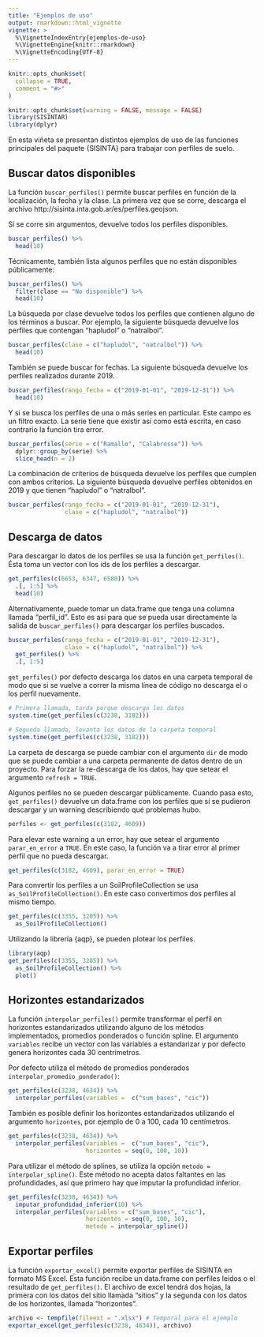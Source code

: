 ```yaml
---
title: "Ejemplos de uso"
output: rmarkdown::html_vignette
vignette: >
  %\VignetteIndexEntry{ejemplos-de-uso}
  %\VignetteEngine{knitr::rmarkdown}
  %\VignetteEncoding{UTF-8}
---
```


```r
knitr::opts_chunk$set(
  collapse = TRUE,
  comment = "#>"
)
```

```r
knitr::opts_chunk$set(warning = FALSE, message = FALSE)
library(SISINTAR)
library(dplyr)
```

En esta viñeta se presentan distintos ejemplos de uso de las funciones principales del paquete {SISINTA} para trabajar con perfiles de suelo.

## Buscar datos disponibles

La función `buscar_perfiles()` permite buscar perfiles en función de la localización, la fecha y la clase.
La primera vez que se corre, descarga el archivo http://sisinta.inta.gob.ar/es/perfiles.geojson. 

Si se corre sin argumentos, devuelve todos los perfiles disponibles. 


```r
buscar_perfiles() %>% 
  head(10)
```

Técnicamente, también lista algunos perfiles que no están disponibles públicamente:

```r
buscar_perfiles() %>%
  filter(clase == "No disponible") %>% 
  head(10)
```

La búsqueda por clase devuelve todos los perfiles que contienen alguno de los términos a buscar.
Por ejemplo, la siguiente búsqueda devuelve los perfiles que contengan "hapludol" o "natralbol".

```r
buscar_perfiles(clase = c("hapludol", "natralbol")) %>% 
  head(10)
```


También se puede buscar for fechas. 
La siguiente búsqueda devuelve los perfiles realizados durante 2019.

```r
buscar_perfiles(rango_fecha = c("2019-01-01", "2019-12-31")) %>% 
  head(10)
```

Y si se busca los perfiles de una o más series en particular. 
Este campo es un filtro exacto. 
La serie tiene que existir así como está escrita, en caso contrario la función tira error. 

```r
buscar_perfiles(serie = c("Ramallo", "Calabresse")) %>% 
  dplyr::group_by(serie) %>% 
  slice_head(n = 2)
```

La combinación de criterios de búsqueda devuelve los perfiles que cumplen con ambos criterios. 
La siguiente búsqueda devuelve perfiles obtenidos en 2019 y que tienen "hapludol" o "natralbol".

```r
buscar_perfiles(rango_fecha = c("2019-01-01", "2019-12-31"),
                clase = c("hapludol", "natralbol"))
```

## Descarga de datos

Para descargar lo datos de los perfiles se usa la función `get_perfiles()`. 
Ésta toma un vector con los ids de los perfiles a descargar.

```r
get_perfiles(c(6653, 6347, 6580)) %>% 
  .[, 1:5] %>% 
  head(10)
```

Alternativamente, puede tomar un data.frame que tenga una columna llamada "perfil_id". 
Esto es así para que se pueda usar directamente la salida de `buscar_perfiles()` para descargar los perfiles buscados.

```r
buscar_perfiles(rango_fecha = c("2019-01-01", "2019-12-31"),
                clase = c("hapludol", "natralbol")) %>%
  get_perfiles() %>% 
  .[, 1:5] 
```

`get_perfiles()` por defecto descarga los datos en una carpeta temporal de modo que si se vuelve a correr la misma línea de código no descarga el o los perfil nuevamente.


```r
# Primera llamada, tarda porque descarga los datos
system.time(get_perfiles(c(3238, 3182)))

# Segunda llamada, levanta los datos de la carpeta temporal
system.time(get_perfiles(c(3238, 3182)))
```

La carpeta de descarga se puede cambiar con el argumento `dir` de modo que se puede cambiar a una carpeta permanente de datos dentro de un proyecto. 
Para forzar la re-descarga de los datos, hay que setear el argumento `refresh = TRUE`.

Algunos perfiles no se pueden descargar públicamente. 
Cuando pasa esto, `get_perfiles()` devuelve un data.frame con los perfiles que sí se pudieron descargar y un warning describiendo qué problemas hubo.

```r
perfiles <- get_perfiles(c(3182, 4609))
```

Para elevar este warning a un error, hay que setear el argumento `parar_en_error` a `TRUE`.
En este caso, la función va a tirar error al primer perfil que no pueda descargar.

```r
get_perfiles(c(3182, 4609), parar_en_error = TRUE)
```

Para convertir los perfiles a un SoilProfileCollection se usa `as_SoilProfileCollection()`. 
En este caso convertimos dos perfiles al mismo tiempo. 

```r
get_perfiles(c(3355, 3205)) %>%
  as_SoilProfileCollection()
```

Utilizando la librería {aqp}, se pueden plotear los perfiles.

```r
library(aqp)
get_perfiles(c(3355, 3205)) %>%
  as_SoilProfileCollection() %>%
  plot()
```

## Horizontes estandarizados

La función `interpolar_perfiles()` permite transformar el perfil en horizontes estandarizados utilizando alguno de los métodos implementados, promedios ponderados o función spline. 
El argumento `variables` recibe un vector con las variables a estandarizar y por defecto genera horizontes cada 30 centrímetros. 

Por defecto utiliza el método de promedios ponderados `interpolar_promedio_ponderado()`:

```r
get_perfiles(c(3238, 4634)) %>% 
  interpolar_perfiles(variables =  c("sum_bases", "cic"))
```

También es posible definir los horizontes estandarizados utilizando el argumento `horizontes`, por ejemplo de 0 a 100, cada 10 centímetros.

```r
get_perfiles(c(3238, 4634)) %>% 
  interpolar_perfiles(variables =  c("sum_bases", "cic"),
                      horizontes = seq(0, 100, 10))
```

Para utilizar el método de splines, se utiliza la opción `metodo = interpolar_spline()`. 
Este método no acepta datos faltantes en las profundidades, así que primero hay que imputar la profundidad inferior. 

```r
get_perfiles(c(3238, 4634)) %>% 
  imputar_profundidad_inferior(10) %>%
  interpolar_perfiles(variables = c("sum_bases", "cic"),
                      horizontes = seq(0, 100, 10),
                      metodo = interpolar_spline()) 
```

## Exportar perfiles

La función `exportar_excel()` permite exportar perfiles de SISINTA en formato MS Excel.
Esta función recibe un data.frame con perfiles leidos o el resultado de `get_perfiles()`. 
El archivo de excel tendrá dos hojas, la primera con los datos del sitio llamada "sitios" y la segunda con los datos de los horizontes, llamada "horizontes". 

```r
archivo <- tempfile(fileext = ".xlsx") # Temporal para el ejemplo
exportar_excel(get_perfiles(c(3238, 4634)), archivo)
```

